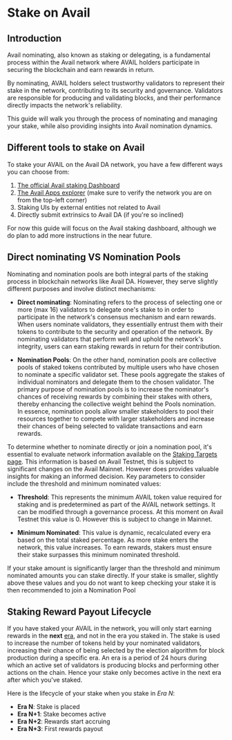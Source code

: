 
# Stake on Avail

## Introduction

Avail nominating, also known as staking or delegating, is a fundamental process within 
the Avail network where AVAIL holders participate in securing the blockchain and earn 
rewards in return.

By nominating, AVAIL holders select trustworthy validators to represent their stake in 
the network, contributing to its security and governance.
Validators are responsible for producing and validating blocks, and their performance 
directly impacts the network's reliability.

This guide will walk you through the process of nominating and managing your stake, while also providing insights into Avail nomination dynamics.


## Different tools to stake on Avail

To stake your AVAIL on the Avail DA network, you have a few different ways you can choose from:

1. [The official Avail staking Dashboard](https://staking.avail.tools/#/overview)
2. [The Avail Apps explorer](https://explorer.avail.so/#/staking) (make sure to verify the network you are on from the top-left corner)
3. Staking UIs by external entities not related to Avail
4. Directly submit extrinsics to Avail DA (if you're so inclined)

For now this guide will focus on the Avail staking dashboard, although we do plan
to add more instructions in the near future.

## Direct nominating VS Nomination Pools
Nominating and nomination pools are both integral parts of the staking process in blockchain networks like Avail DA. However, they serve slightly different purposes and involve distinct mechanisms:

- **Direct nominating**: Nominating refers to the process of selecting one or more (max 16) validators to delegate one's stake to in order to participate in the network's consensus mechanism and earn rewards. When users nominate validators, they essentially entrust them with their tokens to contribute to the security and operation of the network. By nominating validators that perform well and uphold the network's integrity, users can earn staking rewards in return for their contribution.

- **Nomination Pools**: On the other hand, nomination pools are collective pools of staked tokens contributed by multiple users who have chosen to nominate a specific validator set. These pools aggregate the stakes of individual nominators and delegate them to the chosen validator.
The primary purpose of nomination pools is to increase the nominator's chances of receiving rewards by combining their stakes with others, thereby enhancing the collective weight behind the Pools nomination.<br/>
In essence, nomination pools allow smaller stakeholders to pool their resources together to compete with larger stakeholders and increase their chances of being selected to validate transactions and earn rewards.

To determine whether to nominate directly or join a nomination pool, it's essential to evaluate network information available on the [<ins>Staking Targets page</ins>](https://explorer.avail.so/#/staking/targets). This information is based on Avail Testnet, this is subject 
to significant changes on the Avail Mainnet. However does provides valuable insights for making an informed decision. Key parameters to consider include the threshold and minimum nominated values:

- **Threshold**: This represents the minimum AVAIL token value required for staking and is predetermined as part of the AVAIL network settings. It can be modified through a governance process. At this moment on Avail Testnet this value is 0. However this is subject to change in Mainnet.

- **Minimum Nominated**: This value is dynamic, recalculated every era based on the total staked percentage. As more stake enters the network, this value increases. To earn rewards, stakers must ensure their stake surpasses this minimum nominated threshold.

If your stake amount is significantly larger than the threshold and minimum nominated amounts you can stake directly. If your stake is smaller, slightly above these values and you do not want to keep checking your stake it is then recommended to join a Nomination Pool

## Staking Reward Payout Lifecycle

If you have staked your AVAIL in the network, you will only start earning rewards in the **next** [era](/docs/glossary#era), and not in the era you staked in. The stake is used to increase the number of tokens held by your nominated validators, increasing their chance of being selected by the election algorithm for block production during a specific era. An era is a period of 24 hours during which an active set of validators is producing blocks and performing other actions on the chain. Hence your stake only becomes active in the next era after which you've staked.

Here is the lifecycle of your stake when you stake in _Era N_:

- **Era N**: Stake is placed
- **Era N+1**: Stake becomes active
- **Era N+2**: Rewards start accruing
- **Era N+3**: First rewards payout
